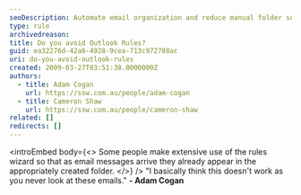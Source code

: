 ```yaml
---
seoDescription: Automate email organization and reduce manual folder sorting with Outlook Rules.
type: rule
archivedreason:
title: Do you avoid Outlook Rules?
guid: ea32276d-42a6-4928-9cea-713c972788ac
uri: do-you-avoid-outlook-rules
created: 2009-03-27T03:51:38.0000000Z
authors:
  - title: Adam Cogan
    url: https://ssw.com.au/people/adam-cogan
  - title: Cameron Shaw
    url: https://ssw.com.au/people/cameron-shaw
related: []
redirects: []
---
```


<introEmbed
  body={<>
Some people make extensive use of the rules wizard so that as email messages arrive they already appear in the appropriately created folder.
  </>}
/>
"I basically think this doesn't work as you never look at these emails."
**- Adam Cogan**